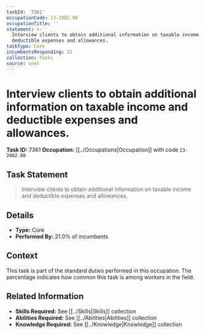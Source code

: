 ```yaml
---
taskId: '7361'
occupationCode: 13-2082.00
occupationTitle: ''
statement: >-
  Interview clients to obtain additional information on taxable income and
  deductible expenses and allowances.
taskType: Core
incumbentsResponding: 21
collection: Tasks
source: onet
---
```

# Interview clients to obtain additional information on taxable income and deductible expenses and allowances.

**Task ID:** 7361
**Occupation:** [[../Occupations|Occupation]] with code `13-2082.00`

## Task Statement

> Interview clients to obtain additional information on taxable income and deductible expenses and allowances.

## Details

- **Type:** Core
- **Performed By:** 21.0% of incumbents

## Context

This task is part of the standard duties performed in this occupation. The percentage indicates how common this task is among workers in the field.

## Related Information

- **Skills Required:** See [[../Skills|Skills]] collection
- **Abilities Required:** See [[../Abilities|Abilities]] collection
- **Knowledge Required:** See [[../Knowledge|Knowledge]] collection
